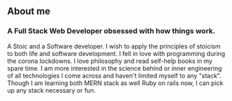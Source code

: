 ## About me
### A Full Stack Web Developer obsessed with how things work.
<p>
A Stoic and a Software developer. I wish to apply the principles of stoicism to both life and software development. I fell in love with programming during the corona lockdowns. I love philosophy and read self-help books in my spare time.
I am more interested in the science behind or inner engineering of all technologies I come across and haven't limited myself to any "stack". Though I am learning both MERN stack as well Ruby on rails now, I can pick up any stack necessary or fun.
</p>
